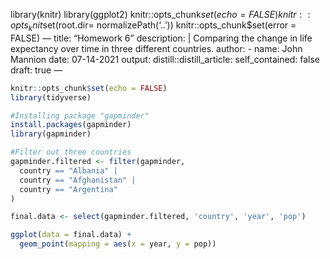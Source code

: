 
library(knitr)
library(ggplot2)
knitr::opts_chunk$set(echo = FALSE)
knitr::opts_knit$set(root.dir= normalizePath('..'))
knitr::opts_chunk$set(error = FALSE)
---
title: "Homework 6"
description: |
  Comparing the change in life expectancy over time in three different countries.
author:
  - name: John Mannion
date: 07-14-2021
output:
  distill::distill_article:
    self_contained: false
draft: true
---


```{r setup, include=FALSE}
knitr::opts_chunk$set(echo = FALSE)
library(tidyverse)
```

```{r, include=TRUE}

#Installing package "gapminder"
install.packages(gapminder)
library(gapminder)

#Filter out three countries
gapminder.filtered <- filter(gapminder,
  country == "Albania" |
  country == "Afghanistan" |
  country == "Argentina"
)

final.data <- select(gapminder.filtered, 'country', 'year', 'pop')

ggplot(data = final.data) + 
  geom_point(mapping = aes(x = year, y = pop))


```